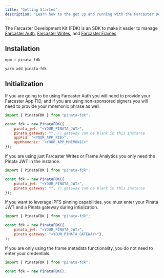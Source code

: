 ```yaml
---
title: "Getting Started"
description: "Learn how to the get up and running with the Farcaster Development Kit"
---
```


The Farcaster Development Kit (FDK) is an SDK to make it easier to manage [Farcaster Auth](/farcaster/farcaster-auth), [Farcaster Writes](/farcaster/fdk/farcaster-writes), and [Farcaster Frames](/farcaster/fdk/farcaster/frames).

## Installation

```bash
npm i pinata-fdk
```
```bash
yarn add pinata-fdk
```

## Initialization

If you are going to be using Farcaster Auth you will need to provide your <Tooltip tip="This would be a separate Farcaster account you have created for your app, eg @photocast">Farcaster App FID</Tooltip>, and if you are using non-sponsored signers you will need to provide your mnemonic phrase as well.

```javascript
import { PinataFDK } from "pinata-fdk";

const fdk = new PinataFDK({
    pinata_jwt: "<YOUR_PINATA_JWT>",
    pinata_gateway: "", // gateway can be blank in this instance
    appFid: "<YOUR_APP_FID>",
    appMnemonic: '<YOUR_APP_MNEMONIC>"
});
```

If you are using just Farcaster Writes or Frame Analytics you only need the Pinata JWT in the instance.

```javascript
import { PinataFDK } from "pinata-fdk";

const fdk = new PinataFDK({
    pinata_jwt: "<YOUR_PINATA_JWT>",
    pinata_gateway: "", // gateway can be blank in this instance
});
```

If you want to leverage IPFS pinning capabilities, you must enter your Pinata JWT and a Pinata gateway during intialization. 

```javascript
import { PinataFDK } from "pinata-fdk";

const fdk = new PinataFDK({
    pinata_jwt: "<YOUR_PINATA_JWT>",
    pinata_gateway: "<YOUR_PINATA_GATEWAY>"}, 
);
```

If you are only using the frame metadata functionality, you do not need to enter your credentials. 

```javascript 
import { PinataFDK } from "pinata-fdk";

const fdk = new PinataFDK();
```
